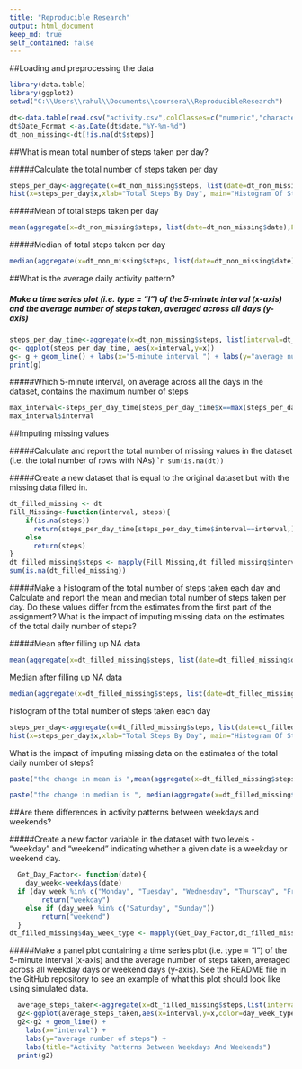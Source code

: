 ```yaml
---
title: "Reproducible Research"
output: html_document
keep_md: true
self_contained: false
---
```




##Loading and preprocessing the data

```r
library(data.table)
library(ggplot2)
setwd("C:\\Users\\rahul\\Documents\\coursera\\ReproducibleResearch")
```

```r
dt<-data.table(read.csv("activity.csv",colClasses=c("numeric","character","numeric")))
dt$Date_Format <-as.Date(dt$date,"%Y-%m-%d")
dt_non_missing<-dt[!is.na(dt$steps)]
```

##What is mean total number of steps taken per day?

#####Calculate the total number of steps taken per day

```r
steps_per_day<-aggregate(x=dt_non_missing$steps, list(date=dt_non_missing$date),FUN=sum)
hist(x=steps_per_day$x,xlab="Total Steps By Day", main="Histogram Of Steps Taken Daily",label=T)
```

#####Mean of total steps taken per day
```r
mean(aggregate(x=dt_non_missing$steps, list(date=dt_non_missing$date),FUN=sum)$x)
```

#####Median of total steps taken per day
```r
median(aggregate(x=dt_non_missing$steps, list(date=dt_non_missing$date),FUN=sum)$x)
```


##What is the average daily activity pattern?

##### Make a time series plot (i.e. type = "l") of the 5-minute interval (x-axis) and the average number of steps taken, averaged across all days (y-axis)
```r
steps_per_day_time<-aggregate(x=dt_non_missing$steps, list(interval=dt_non_missing$interval),FUN=mean)
g<- ggplot(steps_per_day_time, aes(x=interval,y=x))
g<- g + geom_line() + labs(x="5-minute interval ") + labs(y="average number of steps taken across all days") + labs(title="Average Daily Activity Pattern")
print(g)
```

#####Which 5-minute interval, on average across all the days in the dataset, contains the maximum number of steps
```r
max_interval<-steps_per_day_time[steps_per_day_time$x==max(steps_per_day_time$x),]
max_interval$interval
```

##Imputing missing values

#####Calculate and report the total number of missing values in the dataset (i.e. the total number of rows with NAs)
````r
sum(is.na(dt))
```

#####Create a new dataset that is equal to the original dataset but with the missing data filled in.
```r
dt_filled_missing <- dt
Fill_Missing<-function(interval, steps){
    if(is.na(steps))
      return(steps_per_day_time[steps_per_day_time$interval==interval,]$x)
    else
      return(steps)
}
dt_filled_missing$steps <- mapply(Fill_Missing,dt_filled_missing$interval,dt_filled_missing$steps)  
sum(is.na(dt_filled_missing))
```

#####Make a histogram of the total number of steps taken each day and Calculate and report the mean and median total number of steps taken per day. Do these values differ from the estimates from the first part of the assignment? What is the impact of imputing missing data on the estimates of the total daily number of steps?

#####Mean after filling up NA data
```r
mean(aggregate(x=dt_filled_missing$steps, list(date=dt_filled_missing$date),FUN=sum)$x)
```

Median after filling up NA data
```r
median(aggregate(x=dt_filled_missing$steps, list(date=dt_filled_missing$date),FUN=sum)$x)
```

histogram of the total number of steps taken each day


```r
steps_per_day<-aggregate(x=dt_filled_missing$steps, list(date=dt_filled_missing$date),FUN=sum)
hist(x=steps_per_day$x,xlab="Total Steps By Day", main="Histogram Of Steps Taken Daily",label=T)
```

What is the impact of imputing missing data on the estimates of the total daily number of steps?
```r

paste("the change in mean is ",mean(aggregate(x=dt_filled_missing$steps, list(date=dt_filled_missing$date),FUN=sum)$x) - mean(aggregate(x=dt_non_missing$steps, list(date=dt_non_missing$date),FUN=sum)$x))

paste("the change in median is ", median(aggregate(x=dt_filled_missing$steps, list(date=dt_filled_missing$date),FUN=sum)$x) - median(aggregate(x=dt_non_missing$steps, list(date=dt_non_missing$date),FUN=sum)$x))

```

##Are there differences in activity patterns between weekdays and weekends?

#####Create a new factor variable in the dataset with two levels - "weekday" and "weekend" indicating whether a given date is a weekday or weekend day.
```r
  Get_Day_Factor<- function(date){
    day_week<-weekdays(date)
  if (day_week %in% c("Monday", "Tuesday", "Wednesday", "Thursday", "Friday"))
        return("weekday")
    else if (day_week %in% c("Saturday", "Sunday"))
        return("weekend")
  }
dt_filled_missing$day_week_type <- mapply(Get_Day_Factor,dt_filled_missing$Date_Format)  
```

#####Make a panel plot containing a time series plot (i.e. type = "l") of the 5-minute interval (x-axis) and the average number of steps taken, averaged across all weekday days or weekend days (y-axis). See the README file in the GitHub repository to see an example of what this plot should look like using simulated data.

```r
  average_steps_taken<-aggregate(x=dt_filled_missing$steps,list(interval=dt_filled_missing$interval, day_week_type=dt_filled_missing$day_week_type), FUN=mean)
  g2<-ggplot(average_steps_taken,aes(x=interval,y=x,color=day_week_type))
  g2<-g2 + geom_line() + 
    labs(x="interval") + 
  	labs(y="average number of steps") +
  	labs(title="Activity Patterns Between Weekdays And Weekends")
  print(g2)
```

